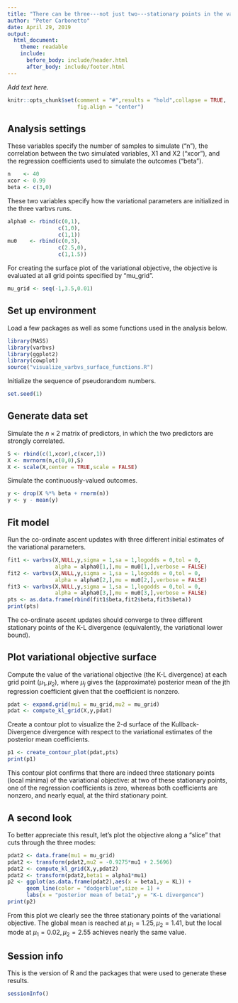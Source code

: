 ```yaml
---
title: "There can be three---not just two---stationary points in the varbvs objective"
author: "Peter Carbonetto"
date: April 29, 2019
output:
  html_document:
    theme: readable
    include:
      before_body: include/header.html
      after_body: include/footer.html
---
```


*Add text here.*

```r
knitr::opts_chunk$set(comment = "#",results = "hold",collapse = TRUE,
                      fig.align = "center")
```

Analysis settings
-----------------

These variables specify the number of samples to simulate ("n"), the
correlation between the two simulated variables, X1 and X2 ("xcor"),
and the regression coefficients used to simulate the outcomes
("beta").

```r
n    <- 40
xcor <- 0.99
beta <- c(3,0)
```

These two variables specify how the variational parameters are
initialized in the three varbvs runs.

```r
alpha0 <- rbind(c(0,1),
                c(1,0),
                c(1,1))
mu0    <- rbind(c(0,3),
                c(2.5,0),
                c(1,1.5))
```

For creating the surface plot of the variational objective, the
objective is evaluated at all grid points specified by "mu_grid".

```r
mu_grid <- seq(-1,3.5,0.01)
```

Set up environment
------------------

Load a few packages as well as some functions used in the analysis
below.

```r
library(MASS)
library(varbvs)
library(ggplot2)
library(cowplot)
source("visualize_varbvs_surface_functions.R")
```

Initialize the sequence of pseudorandom numbers.

```r
set.seed(1)
```

Generate data set
-----------------

Simulate the $n \times 2$ matrix of predictors, in which the two
predictors are strongly correlated.

```r
S <- rbind(c(1,xcor),c(xcor,1))
X <- mvrnorm(n,c(0,0),S)
X <- scale(X,center = TRUE,scale = FALSE)
```

Simulate the continuously-valued outcomes.

```r
y <- drop(X %*% beta + rnorm(n))
y <- y - mean(y)
```

Fit model
---------

Run the co-ordinate ascent updates with three different initial
estimates of the variational parameters.

```r
fit1 <- varbvs(X,NULL,y,sigma = 1,sa = 1,logodds = 0,tol = 0,
               alpha = alpha0[1,],mu = mu0[1,],verbose = FALSE)
fit2 <- varbvs(X,NULL,y,sigma = 1,sa = 1,logodds = 0,tol = 0,
               alpha = alpha0[2,],mu = mu0[2,],verbose = FALSE)
fit3 <- varbvs(X,NULL,y,sigma = 1,sa = 1,logodds = 0,tol = 0,
               alpha = alpha0[3,],mu = mu0[3,],verbose = FALSE)
pts <- as.data.frame(rbind(fit1$beta,fit2$beta,fit3$beta))
print(pts)
```

The co-ordinate ascent updates should converge to three different
stationary points of the K-L divergence (equivalently, the variational
lower bound).

Plot variational objective surface
----------------------------------

Compute the value of the variational objective (the K-L divergence) at
each grid point $(\mu_1, \mu_2)$, where $\mu_j$ gives the
(approximate) posterior mean of the jth regression coefficient given
that the coefficient is nonzero.

```r
pdat <- expand.grid(mu1 = mu_grid,mu2 = mu_grid)
pdat <- compute_kl_grid(X,y,pdat)
```

Create a contour plot to visualize the 2-d surface of the
Kullback-Divergence divergence with respect to the variational
estimates of the posterior mean coefficients.

```r
p1 <- create_contour_plot(pdat,pts)
print(p1)
```

This contour plot confirms that there are indeed three stationary
points (local minima) of the variational objective: at two of these
stationary points, one of the regression coefficients is zero, whereas
both coefficients are nonzero, and nearly equal, at the third
stationary point.

A second look
-------------

To better appreciate this result, let's plot the objective along a
"slice" that cuts through the three modes:

```r
pdat2 <- data.frame(mu1 = mu_grid)
pdat2 <- transform(pdat2,mu2 = -0.9275*mu1 + 2.5696)
pdat2 <- compute_kl_grid(X,y,pdat2)
pdat2 <- transform(pdat2,beta1 = alpha1*mu1)
p2 <- ggplot(as.data.frame(pdat2),aes(x = beta1,y = KL)) +
      geom_line(color = "dodgerblue",size = 1) +
	  labs(x = "posterior mean of beta1",y = "K-L divergence")
print(p2)
```

From this plot we clearly see the three stationary points of the
variational objective. The global mean is reached at $\mu_1 = 1.25,
\mu_2 = 1.41$, but the local mode at $\mu_1 = 0.02, \mu_2 = 2.55$
achieves nearly the same value.

Session info
------------

This is the version of R and the packages that were used to generate
these results.

```r
sessionInfo()
```

